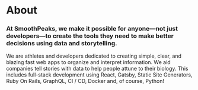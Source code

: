 
# About

### At SmoothPeaks, we make it possible for anyone—not just developers—to create the tools they need to make better decisions using data and storytelling. 

We are athletes and developers dedicated to creating simple, clear, and blazing fast web apps to organize and interpret information. We aid companies tell stories with data to help people attune to their biology. This includes full-stack development using React, Gatsby, Static Site Generators, Ruby On Rails, GraphQL, CI / CD, Docker and, of course, Python!